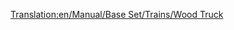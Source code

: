 [[Translation:en/Manual/Base Set/Trains/Wood Truck]]
{{es/Manual/Base Set/Trains/Vagones|Imagen=[[File:en/Manual/Base Set/Trains/Woodtruck.png]]
|Nombre=Vagón de Madera
|PrecioNormal=2.828 € (1,414 £)
|PesoNormal=16 / 46 t
|CapacidadNormal=30 t de madera
|PrecioMono="
|PesoMono=16 / 51 t
|CapacidadMono=35 t de madera
|PrecioMag="
|PesoMag=16 / 53 t
|CapacidadMag=37 t de madera
|Descripción=La madera es el bien más preciado que se puede transportar en el clima [[es/Manual/Clima#tropical|tropical]] si puede encontrar un aserradero. Esto le da una idea de por qué los bosques tropicales son devastados... El vagón de madera está disponible en los climas [[es/Manual/Clima#templado|templado]], [[es/Manual/Clima#subartico|subártico]] y [[es/Manual/Clima#tropical|tropical]].
}}